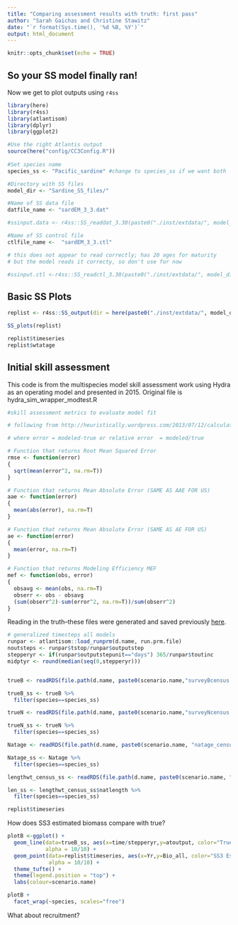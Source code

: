 ```yaml
---
title: "Comparing assessment results with truth: first pass"
author: "Sarah Gaichas and Christine Stawitz"
date: "`r format(Sys.time(), '%d %B, %Y')`"
output: html_document
---
```


```r
knitr::opts_chunk$set(echo = TRUE)
```

## So your SS model finally ran!

Now we get to plot outputs using `r4ss`

```r
library(here)
library(r4ss)
library(atlantisom)
library(dplyr)
library(ggplot2)
```

```r

#Use the right Atlantis output
source(here("config/CC3Config.R"))
       
#Set species name
species_ss <- "Pacific_sardine" #change to species_ss if we want both 

#Directory with SS files
model_dir <- "Sardine_SS_files/"

#Name of SS data file
datfile_name <- "sardEM_3_3.dat"

#ssinput.data <- r4ss::SS_readdat_3.30(paste0("./inst/extdata/", model_dir, datfile_name))

#Name of SS control file
ctlfile_name <-  "sardEM_3_3.ctl"

# this does not appear to read correctly; has 20 ages for maturity 
# but the model reads it correcty, so don't use for now

#ssinput.ctl <-r4ss::SS_readctl_3.30(paste0("./inst/extdata/", model_dir, ctlfile_name))

```

## Basic SS Plots

```r

replist <- r4ss::SS_output(dir = here(paste0("./inst/extdata/", model_dir)), verbose=TRUE, printstats=TRUE,covar=FALSE)

SS_plots(replist)

replist$timeseries
replist$wtatage
```

## Initial skill assessment

This code is from the multispecies model skill assessment work using Hydra as an operating model and presented in 2015. Original file is hydra_sim_wrapper_modtest.R

```r

#skill assessment metrics to evaluate model fit

# following from http://heuristically.wordpress.com/2013/07/12/calculate-rmse-and-mae-in-r-and-sas/

# where error = modeled-true or relative error  = modeled/true

# Function that returns Root Mean Squared Error
rmse <- function(error)
{
  sqrt(mean(error^2, na.rm=T))
}

# Function that returns Mean Absolute Error (SAME AS AAE FOR US)
aae <- function(error)
{
  mean(abs(error), na.rm=T)
}

# Function that returns Mean Absolute Error (SAME AS AE FOR US)
ae <- function(error)
{
  mean(error, na.rm=T)
}

# Function that returns Modeling Efficiency MEF
mef <- function(obs, error)
{
  obsavg <- mean(obs, na.rm=T)
  obserr <- obs - obsavg
  (sum(obserr^2)-sum(error^2, na.rm=T))/sum(obserr^2)
}


```

Reading in the truth--these files were generated and saved previously [here](https://sgaichas.github.io/poseidon-dev/SardinesHakeatlantisom2SStest.html).

```r

# generalized timesteps all models
runpar <- atlantisom::load_runprm(d.name, run.prm.file)
noutsteps <- runpar$tstop/runpar$outputstep
stepperyr <- if(runpar$outputstepunit=="days") 365/runpar$toutinc
midptyr <- round(median(seq(0,stepperyr)))


trueB <- readRDS(file.path(d.name, paste0(scenario.name,"surveyBcensus.rds")))

trueB_ss <- trueB %>%
  filter(species==species_ss)

trueN <- readRDS(file.path(d.name, paste0(scenario.name,"surveyNcensus.rds")))

trueN_ss <- trueN %>%
  filter(species==species_ss)

Natage <- readRDS(file.path(d.name, paste0(scenario.name, "natage_census_sard_hake.rds"))) 

Natage_ss <- Natage %>%
  filter(species==species_ss)

lengthwt_census_ss <- readRDS(file.path(d.name, paste0(scenario.name, "lengthwt_census_sard_hake.rds")))

len_ss <- lengthwt_census_ss$natlength %>%
  filter(species==species_ss)


```

```r

replist$timeseries

```


How does SS3 estimated biomass compare with true?

```r

plotB <-ggplot() +
  geom_line(data=trueB_ss, aes(x=time/stepperyr,y=atoutput, color="True B"), 
            alpha = 10/10) +
  geom_point(data=replist$timeseries, aes(x=Yr,y=Bio_all, color="SS3 Est B"),
             alpha = 10/10) + 
  theme_tufte() +
  theme(legend.position = "top") +
  labs(colour=scenario.name)

plotB +
  facet_wrap(~species, scales="free") 


```

What about recruitment?

```r



```

